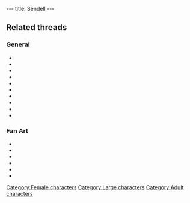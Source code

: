 ---
title: Sendell
---

{{Character|
Name=Sendell|
Image=DVSENDEL.jpg|
Race=Goddess|
Gender=Female|
Size=Large|
Age=Adult}}

==Related threads==
===General===
* {{thread|id=9558|title=Sendellism}}
* {{thread|id=7653|title=Is Sendell a Girl?}}
* {{thread|id=6949|title=Why?}}
* {{thread|id=5932|title=LBA2 Mysteries}}
* {{thread|id=4010|title=Sendel vs. FunFrock}}
* {{thread|id=4007|title=Your preferred "version" of Sendell}}
* {{thread|id=3867|title=File that Didier sent me....}}
* {{thread|id=3536|title=Sendel, my pc god!}}
* {{thread|id=3466|title=Sendell}}
* {{thread|id=2442|title=Yet another odd quote}}

===Fan Art===
* {{thread|id=11564|title=Evil Sendell (lol)}}
* {{thread|id=9830|title=Sendell Wallpaper}}
* {{post|id=149588|title=Edited Film Pictures}}
* {{post|id=93688|title=Lba3}}
* {{thread|id=3911|title=Sendell ^_^}}
* {{thread|id=3786|title=Sendell's new image}}

{{Stub}}

[[Category:Female characters]]
[[Category:Large characters]]
[[Category:Adult characters]]